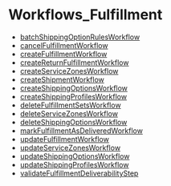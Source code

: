 
# Workflows\_Fulfillment

- [batchShippingOptionRulesWorkflow](../../functions/core_flows.batchShippingOptionRulesWorkflow/page.mdx)
- [cancelFulfillmentWorkflow](../../functions/core_flows.cancelFulfillmentWorkflow/page.mdx)
- [createFulfillmentWorkflow](../../functions/core_flows.createFulfillmentWorkflow/page.mdx)
- [createReturnFulfillmentWorkflow](../../functions/core_flows.createReturnFulfillmentWorkflow/page.mdx)
- [createServiceZonesWorkflow](../../functions/core_flows.createServiceZonesWorkflow/page.mdx)
- [createShipmentWorkflow](../../functions/core_flows.createShipmentWorkflow/page.mdx)
- [createShippingOptionsWorkflow](../../functions/core_flows.createShippingOptionsWorkflow/page.mdx)
- [createShippingProfilesWorkflow](../../functions/core_flows.createShippingProfilesWorkflow/page.mdx)
- [deleteFulfillmentSetsWorkflow](../../functions/core_flows.deleteFulfillmentSetsWorkflow/page.mdx)
- [deleteServiceZonesWorkflow](../../functions/core_flows.deleteServiceZonesWorkflow/page.mdx)
- [deleteShippingOptionsWorkflow](../../functions/core_flows.deleteShippingOptionsWorkflow/page.mdx)
- [markFulfillmentAsDeliveredWorkflow](../../functions/core_flows.markFulfillmentAsDeliveredWorkflow/page.mdx)
- [updateFulfillmentWorkflow](../../functions/core_flows.updateFulfillmentWorkflow/page.mdx)
- [updateServiceZonesWorkflow](../../functions/core_flows.updateServiceZonesWorkflow/page.mdx)
- [updateShippingOptionsWorkflow](../../functions/core_flows.updateShippingOptionsWorkflow/page.mdx)
- [updateShippingProfilesWorkflow](../../functions/core_flows.updateShippingProfilesWorkflow/page.mdx)
- [validateFulfillmentDeliverabilityStep](../../functions/core_flows.validateFulfillmentDeliverabilityStep/page.mdx)
